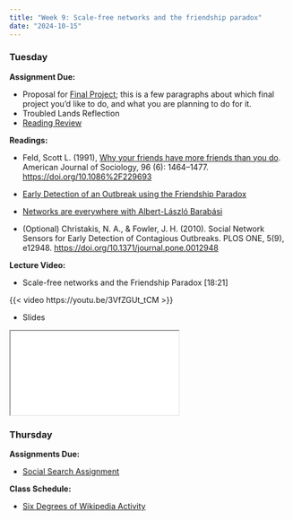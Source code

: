```yaml
---
title: "Week 9: Scale-free networks and the friendship paradox"
date: "2024-10-15"
---
```


### Tuesday

**Assignment Due:**

* Proposal for [Final Project](Final-Project); this is a few paragraphs about which final project you'd like to do, and what you are planning to do for it.
* Troubled Lands Reflection
* [Reading Review](/syllabus/syllabus.qmd#reading-review-assignments)

**Readings:** 

* Feld, Scott L. (1991), [Why your friends have more friends than you do](https://www-jstor-org.ezproxy.lib.purdue.edu/stable/2781907). American Journal of Sociology, 96 (6): 1464–1477. [https://doi.org/10.1086%2F229693](https://doi.org/10.1086%2F229693)
* [Early Detection of an Outbreak using the Friendship Paradox](https://www.youtube.com/watch?v=tP2MLp7GL7Q)
* [Networks are everywhere with Albert-László Barabási](https://www.youtube.com/watch?v=c867FlzxZ9Y)

* (Optional) Christakis, N. A., & Fowler, J. H. (2010). Social Network Sensors for Early Detection of Contagious Outbreaks. PLOS ONE, 5(9), e12948. [https://doi.org/10.1371/journal.pone.0012948](https://doi.org/10.1371/journal.pone.0012948)


**Lecture Video:**

* Scale-free networks and the Friendship Paradox [18:21]

{{< video https://youtu.be/3VfZGUt_tCM >}}

* Slides

<iframe class="slide-deck" src="/lectures/content_lectures/scale_free_and_friend_paradox.html"></iframe> 

### Thursday

**Assignments Due:**

* [Social Search Assignment](Social-Search-Assignment)

**Class Schedule:**

* [Six Degrees of Wikipedia Activity](Six-Degrees-of-Wikipedia-Activity)
